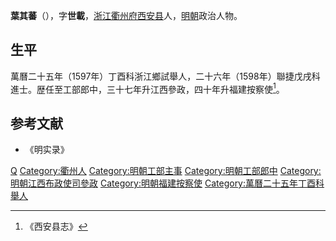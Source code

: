 {{明清人物信息框
| 姓名 = 葉其蕃
| 原名 =
| 圖片名稱= 
| 圖片大小 =
| 圖片說明 = 
| 最高職務 = 福建按察使
| 國家 = 大明 
| 爵位 =
| 籍貫 = 衢州府西安县
| 族裔 = 
| 字號 = 字世載
| 諡號 =
| 出生日期 = 隆慶壬申七月三十日
| 出生地點 = <!--衢州府西安縣--->
| 逝世日期 = 卒年不详
| 逝世地點 =
| 墓葬 =
| 配偶 = 
| 親屬 = 曾祖葉良玉<br>祖葉茂元<br>嗣父葉九功/生父葉九德
| 出身 =
* 萬曆二十五年丁酉科浙江鄉試舉人
* 萬曆二十六年戊戌科同進士出身
| 經歷 =
| 著作 =  
}}
'''葉其蕃'''（{{bd|1572年||？|catIdx=}}），字'''世載'''，[[浙江|浙江]][[衢州府|衢州府]][[西安縣_(唐朝)|西安县]]人，[[明朝|明朝]]政治人物。

== 生平 ==
萬曆二十五年（1597年）丁酉科浙江鄉試舉人，二十六年（1598年）聯捷戊戌科進士。歴任至工部郎中，三十七年升江西參政，四十年升福建按察使<ref>《西安县志》</ref>。

==参考文献==
{{reflist}}
*《明实录》

{{萬曆二十六年戊戌科殿試金榜}}
{{DEFAULTSORT:}}
[[Category:葉姓|Q]]
[[Category:衢州人|Category:衢州人]]
[[Category:明朝工部主事|Category:明朝工部主事]]
[[Category:明朝工部郎中|Category:明朝工部郎中]]
[[Category:明朝江西布政使司參政|Category:明朝江西布政使司參政]]
[[Category:明朝福建按察使|Category:明朝福建按察使]]
[[Category:萬曆二十五年丁酉科舉人|Category:萬曆二十五年丁酉科舉人]]